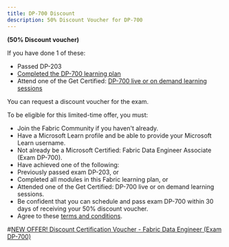 ```yaml
---
title: DP-700 Discount
description: 50% Discount Voucher for DP-700
---
```


**(50% Discount voucher)**

If you have done 1 of these:
- Passed DP-203
- [Completed the DP-700 learning plan](https://learn.microsoft.com/en-us/plans/3gjnikype48pd7?WT.mc_id=studentamb_165290)
- Attend one of the Get Certified: [DP-700 live or on demand learning sessions](https://learn.microsoft.com/en-us/shows/learn-live/microsoft-fabric-learn-together/?WT.mc_id=studentamb_165290)

You can request a discount voucher for the exam. 

To be eligible for this limited-time offer, you must:

- Join the Fabric Community if you haven't already.
- Have a Microsoft Learn profile and be able to provide your Microsoft Learn username.
- Not already be a Microsoft Certified: Fabric Data Engineer Associate (Exam DP-700).
- Have achieved one of the following:
- Previously passed exam DP-203, or
- Completed all modules in this Fabric learning plan, or
- Attended one of the Get Certified: DP-700 live or on demand learning sessions.
- Be confident that you can schedule and pass exam DP-700 within 30 days of receiving your 50% discount voucher.
- Agree to these [terms and conditions](https://aka.ms/IamReady/DP700Terms?ocid=fabric25_iamready_campaignpage_azdata).

#[NEW OFFER! Discount Certification Voucher - Fabric Data Engineer (Exam DP-700)](https://community.fabric.microsoft.com/t5/Power-BI-Community-Blog/NEW-OFFER-Discount-Certification-Voucher-Fabric-Data-Engineer/ba-p/4362223?WT.mc_id=studentamb_165290)
